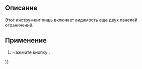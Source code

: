 <languages/>

{{Docnav/ru
|[[Assembly3_ConstraintSymmetric/ru|Symmetric]]
|
|[[Assembly3_Workbench/ru|Assembly3]]
|IconL=Assembly_ConstraintSymmetric.svg
|
|IconC=Assembly3_workbench_icon.svg
}}

{{GuiCommand/ru
|Name/ru=Assembly3 ConstraintMore
|Icon=Assembly_ConstraintMore.svg
|Workbenches=[[Assembly3_Workbench/ru|Assembly3]]
}}

==Описание==

Этот инструмент лишь включает видимость еще двух панелей ограничений.

==Применение== 

# Нажмите кнопку {{Button|[[Image:Assembly_ConstraintMore.svg|16px]] [[Assembly3_ConstraintMore/ru|More]]}}.


{{Docnav/ru
|[[Assembly3_ConstraintSymmetric/ru|Symmetric]]
|
|[[Assembly3_Workbench/ru|Assembly3]]
|IconL=Assembly_ConstraintSymmetric.svg
|
|IconC=Assembly3_workbench_icon.svg
}}

{{Userdocnavi{{#translation:}}}}